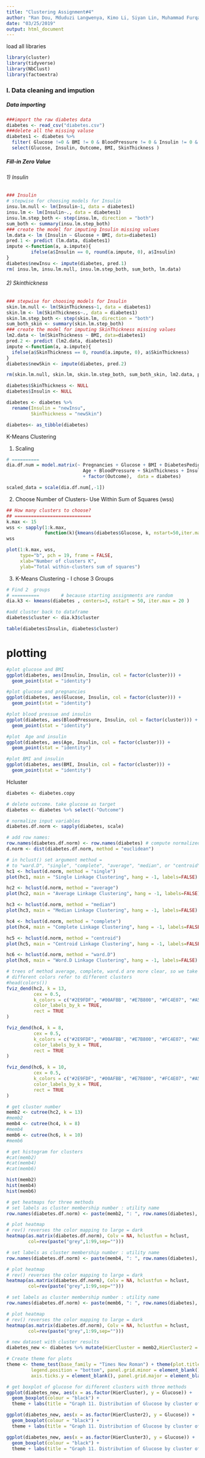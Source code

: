 ```yaml
---
title: "Clustering Assignment#4"
author: "Ran Dou, Mduduzi Langwenya, Kimo Li, Siyan Lin, Muhammad Furqan Shaikh, Tianyi Zhou"
date: "03/25/2019"
output: html_document
---
```


load all libraries

```r
library(cluster)
library(tidyverse)
library(NbClust)
library(factoextra)
```

### I. Data cleaning and impution

##### Data importing
```r
###import the raw diabetes data
diabetes <- read_csv("diabetes.csv")
###delete all the missing valuse
diabetes1 <- diabetes %>%
  filter( Glucose !=0 & BMI != 0 & BloodPressure != 0 & Insulin != 0 & SkinThickness != 0) %>%
  select(Glucose, Insulin, Outcome, BMI, SkinThickness )
```

##### Fill-in Zero Value
###### 1) Insulin
```r
### Insulin 
# stepwise for choosing models for Insulin 
insu.lm.null <- lm(Insulin~1, data = diabetes1)
insu.lm <- lm(Insulin~., data = diabetes1)
insu.lm.step_both <- step(insu.lm, direction = "both")
sum_both <- summary(insu.lm.step_both)
### create the model for imputing Insulin missing values
lm.data <- lm (Insulin ~ Glucose + BMI, data=diabetes1)
pred.1 <- predict (lm.data, diabetes1)
impute <-function(a, a.impute){
         ifelse(a$Insulin == 0, round(a.impute, 0), a$Insulin)
}
diabetes$newInsu <- impute(diabetes, pred.1)
rm( insu.lm, insu.lm.null, insu.lm.step_both, sum_both, lm.data)
```

###### 2) Skinthickness 
```r
### stepwise for choosing models for Insulin 
skin.lm.null <- lm(SkinThickness~1, data = diabetes1)
skin.lm <- lm(SkinThickness~., data = diabetes1)
skin.lm.step_both <- step(skin.lm, direction = "both")
sum_both_skin <- summary(skin.lm.step_both)
### create the model for imputing SkinThickness missing values
lm2.data <- lm(SkinThickness ~ BMI, data=diabetes1)
pred.2 <- predict (lm2.data, diabetes1)
impute <-function(a, a.impute){
  ifelse(a$SkinThickness == 0, round(a.impute, 0), a$SkinThickness)
}
diabetes$newSkin <- impute(diabetes, pred.2)

rm(skin.lm.null, skin.lm, skin.lm.step_both, sum_both_skin, lm2.data, pred.2,diabetes1, impute, pred.1)

diabetes$SkinThickness <- NULL
diabetes$Insulin <- NULL

diabetes <- diabetes %>%
  rename(Insulin = "newInsu",
         SkinThickness = "newSkin")

diabetes<- as_tibble(diabetes)
```


K-Means Clustering

1. Scaling 

```r
# ==========
dia.df.num = model.matrix(~ Pregnancies + Glucose + BMI + DiabetesPedigreeFunction +
                            Age + BloodPressure + SkinThickness + Insulin + 
                            + factor(Outcome),  data = diabetes)

scaled_data = scale(dia.df.num[,-1])

```

2. Choose Number of Clusters- Use Within Sum of Squares (wss)
```r
## How many clusters to choose?
## ============================
k.max <- 15
wss <- sapply(1:k.max, 
              function(k){kmeans(diabetes$Glucose, k, nstart=50,iter.max = 20 )$tot.withinss})
wss

plot(1:k.max, wss,
     type="b", pch = 19, frame = FALSE, 
     xlab="Number of clusters K",
     ylab="Total within-clusters sum of squares")

```


3. K-Means Clustering - I chose 3 Groups

```r

# Find 2  groups
# ==========        # because starting assignments are random
dia.k3 <- kmeans(diabetes , centers=3, nstart = 50, iter.max = 20 )

#add cluster back to dataframe
diabetes$cluster <- dia.k3$cluster

table(diabetes$Insulin, diabetes$cluster)

```

# plotting 

```r
#plot glucose and BMI
ggplot(diabetes, aes(Insulin, Insulin, col = factor(cluster))) + 
  geom_point(stat = "identity")
```

```r

#plot glucose and pregnancies
ggplot(diabetes, aes(Glucose, Insulin, col = factor(cluster))) + 
  geom_point(stat = "identity")

```

```r
#plot blood pressue and insulin
ggplot(diabetes, aes(BloodPressure, Insulin, col = factor(cluster))) + 
  geom_point(stat = "identity")
```



```r
#plot  Age and insulin
ggplot(diabetes, aes(Age, Insulin, col = factor(cluster))) + 
  geom_point(stat = "identity")
```

```r
#plot BMI and insulin
ggplot(diabetes, aes(BMI, Insulin, col = factor(cluster))) + 
  geom_point(stat = "identity")

```

Hcluster
```r
diabetes <- diabetes.copy

# delete outcome. take glucose as target
diabetes <- diabetes %>% select(-"Outcome")

# normalize input variables
diabetes.df.norm <- sapply(diabetes, scale)

# add row names: 
row.names(diabetes.df.norm) <- row.names(diabetes) # compute normalized distance based on variables Sales and FuelCost
d.norm <- dist(diabetes.df.norm, method = "euclidean")  

# in hclust() set argument method =  
# to "ward.D", "single", "complete", "average", "median", or "centroid",  246 work
hc1 <- hclust(d.norm, method = "single")
plot(hc1, main = "Single Linkage Clustering", hang = -1, labels=FALSE)

hc2 <- hclust(d.norm, method = "average")
plot(hc2, main = "Average Linkage Clustering", hang = -1, labels=FALSE)

hc3 <- hclust(d.norm, method = "median")
plot(hc3, main = "Median Linkage Clustering", hang = -1, labels=FALSE)

hc4 <- hclust(d.norm, method = "complete")
plot(hc4, main = "Complete Linkage Clustering", hang = -1, labels=FALSE)

hc5 <- hclust(d.norm, method = "centroid")
plot(hc5, main = "Centroid Linkage Clustering", hang = -1, labels=FALSE)

hc6 <- hclust(d.norm, method = "ward.D")
plot(hc6, main = "Word.D Linkage Clustering", hang = -1, labels=FALSE)
```


```r
# trees of method average, complete, ward.d are more clear, so we take those three
# different colors refer to different clusters
#head(colors()) 
fviz_dend(hc2, k = 13, 
          cex = 0.5, 
          k_colors = c("#2E9FDF", "#00AFBB", "#E7B800", "#FC4E07", "#A52A2A","#FF4040","#EE3B3B","#8B2323","#CDAA7D","#98F5FF","#7FFF00","#66CD00","#53868B"),
          color_labels_by_k = TRUE, 
          rect = TRUE          
)

fviz_dend(hc4, k = 8, 
          cex = 0.5, 
          k_colors = c("#2E9FDF", "#00AFBB", "#E7B800", "#FC4E07", "#A52A2A","#FF4040","#EE3B3B","#8B2323"),
          color_labels_by_k = TRUE, 
          rect = TRUE          
)

fviz_dend(hc6, k = 10, 
          cex = 0.5, 
          k_colors = c("#2E9FDF", "#00AFBB", "#E7B800", "#FC4E07", "#A52A2A","#FF4040","#EE3B3B","#8B2323","#66CD00","#53868B"),
          color_labels_by_k = TRUE, 
          rect = TRUE          
)
```

```r
# get cluster number
memb2 <- cutree(hc2, k = 13)
#memb2
memb4 <- cutree(hc4, k = 8)
#memb4
memb6 <- cutree(hc6, k = 10)
#memb6
```

```r
# get histogram for clusters
#cat(memb2)
#cat(memb4)
#cat(memb6)

hist(memb2)
hist(memb4)
hist(memb6)
```

```r
# get heatmaps for three methods
# set labels as cluster membership number : utility name
row.names(diabetes.df.norm) <- paste(memb2, ": ", row.names(diabetes), sep = "")

# plot heatmap 
# rev() reverses the color mapping to large = dark
heatmap(as.matrix(diabetes.df.norm), Colv = NA, hclustfun = hclust, 
        col=rev(paste("grey",1:99,sep="")))

# set labels as cluster membership number : utility name
row.names(diabetes.df.norm) <- paste(memb4, ": ", row.names(diabetes), sep = "")

# plot heatmap 
# rev() reverses the color mapping to large = dark
heatmap(as.matrix(diabetes.df.norm), Colv = NA, hclustfun = hclust, 
        col=rev(paste("grey",1:99,sep="")))

# set labels as cluster membership number : utility name
row.names(diabetes.df.norm) <- paste(memb6, ": ", row.names(diabetes), sep = "")

# plot heatmap 
# rev() reverses the color mapping to large = dark
heatmap(as.matrix(diabetes.df.norm), Colv = NA, hclustfun = hclust, 
        col=rev(paste("grey",1:99,sep="")))

```

```r
# new dataset with cluster results
diabetes_new <- diabetes %>% mutate(HierCluster = memb2,HierCluster2 = memb4,HierCluster3 = memb6,outcome = diabetes.copy$Glucose)

# Create theme for plots
theme <- theme_test(base_family = "Times New Roman") + theme(plot.title = element_text(hjust = 0.5), 
         legend.position = "bottom", panel.grid.minor = element_blank(), axis.ticks.x = element_blank(),
         axis.ticks.y = element_blank(), panel.grid.major = element_blank())
```

```r
# get boxplot of glucose for different clusters with three methods
ggplot(diabetes_new, aes(x = as.factor(HierCluster), y = Glucose)) +
  geom_boxplot(colour = "black") +
  theme + labs(title = "Graph 11. Distribution of Glucose by cluster of average method", x = "cluster", y = "Glucose")

ggplot(diabetes_new, aes(x = as.factor(HierCluster2), y = Glucose)) +
  geom_boxplot(colour = "black") +
  theme + labs(title = "Graph 11. Distribution of Glucose by cluster of complete method", x = "cluster", y = "Glucose")

ggplot(diabetes_new, aes(x = as.factor(HierCluster3), y = Glucose)) +
  geom_boxplot(colour = "black") +
  theme + labs(title = "Graph 11. Distribution of Glucose by cluster of ward method", x = "cluster", y = "Glucose")
```

